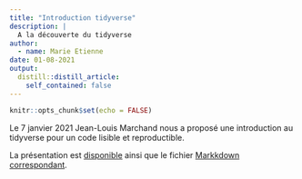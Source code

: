 ```yaml
---
title: "Introduction tidyverse"
description: |
  A la découverte du tidyverse
author:
  - name: Marie Etienne
date: 01-08-2021
output:
  distill::distill_article:
    self_contained: false
---
```



```r
knitr::opts_chunk$set(echo = FALSE)
```

Le 7 janvier 2021 Jean-Louis Marchand nous a proposé une introduction au tidyverse pour un code lisible et reproductible.   

La présentation est [disponible](../../presentation/2021_01_07_tidyverse.pdf) ainsi que le fichier [Markkdown correspondant](../../presentation/2021_01_07_tidyverse.Rmd).

